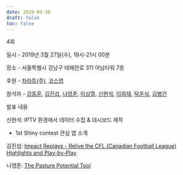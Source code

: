 ```yaml
---
date: 2019-04-30
draft: false
toc: false
---
```


4회

일시 - 2019년 3월 27일(수), 19시-21시 00분

장소 - 서울특별시 강남구 테헤란로 311 아남타워 7층

<div id="daumRoughmapContainer1692325472664" class="root_daum_roughmap root_daum_roughmap_landing"></div>

<script charset="UTF-8" class="daum_roughmap_loader_script" src="https://ssl.daumcdn.net/dmaps/map_js_init/roughmapLoader.js"></script>

<script charset="UTF-8">
	new daum.roughmap.Lander({
		"timestamp" : "1692325472664",
		"key" : "2fvki",
		"mapWidth" : "640",
		"mapHeight" : "360"
	}).render();
</script>


후원 - [차라투(주)](https://www.zarathu.com/), [코스랩](https://www.oss.kr/kosslab)

참석자 - [강동훈](https://github.com/DonghoonGang), [김진섭](https://github.com/jinseob2kim), [나영준](https://github.com/YoungjunNa), [이상열](https://github.com/syleeie2310), [신현석](https://github.com/shinhseok), [이희재](https://github.com/Poohj), [탁온식](https://github.com/takos1026), [김병건](https://github.com/skysign)

발표 내용

신현석: IPTV 환경에서 데이터 수집 & 대시보드 제작

- 1st Shiny contest 관심 앱 소개

김진섭: [Impact Replays - Relive the CFL (Canadian Football League) Highlights and Play-by-Play](https://community.rstudio.com/t/shiny-contest-submission-impact-replays-relive-the-cfl-canadian-football-league-highlights-and-play-by-play/24001)

나영준: [The Pasture Potential Tool](https://community.rstudio.com/t/shiny-contest-submission-pasture-potential-tool-for-improving-dairy-farm-profitability-and-environmental-impact/23849)

